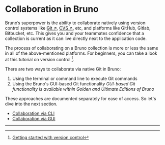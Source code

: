 # Collaboration in Bruno

Bruno’s superpower is the ability to collaborate natively using version control systems like [Git ↗](https://en.wikipedia.org/wiki/Git), [CVS ↗](https://en.wikipedia.org/wiki/Concurrent_Versions_System), etc, and platforms like GitHub, Gitlab, Bitbucket, etc. This gives you and your teammates confidence that a collection is current as it can live directly next to the application code.

The process of collaborating on a Bruno collection is more or less the same in all of the above-mentioned platforms. For beginners, you can take a look at this tutorial on version control [^1].

There are two ways to collaborate via native Git in Bruno:

1. Using the terminal or command line to execute Git commands
2. Using the Bruno's GUI-based Git functionality
*GUI-based Git functionality is available within Golden and Ultimate Editions of Bruno*

These approaches are documented separately for ease of access. So let's dive into the next section.

- [Collaboration via CLI](/git-integration/using-cli)
- [Collaboration via GUI](/git-integration/using-gui)

----

[^1]: [Getting started with version control](https://git-scm.com/book/en/v2/Getting-Started-About-Version-Control)            